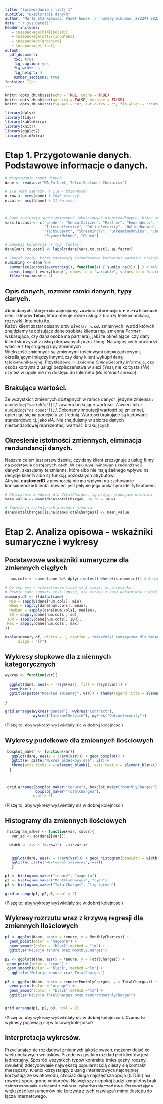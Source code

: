```yaml
---
title: "Sprawozdanie z listy 1"
subtitle: "Eksploracja danych"
author: "Marta Stankiewicz, Paweł Nowak  \n numery albumów: 282244 282223"
date: "`r Sys.Date()`"
header-includes:
   - \usepackage[OT4]{polski}
   - \usepackage[utf8]{inputenc}
   - \usepackage{graphicx}
   - \usepackage{float}
output: 
  pdf_document:
    toc: true
    fig_caption: yes
    fig_width: 5 
    fig_height: 4 
    number_sections: true
fontsize: 12pt 
---
```

```r
knitr::opts_chunk$set(echo = TRUE, cache = TRUE)
knitr::opts_chunk$set(warning = FALSE, message = FALSE) 
knitr::opts_chunk$set(fig.pos = "H", out.extra = "", fig.align = "center")

```

```r
library(dplyr)
library(tidyr)
library(kableExtra)
library(knitr)
library(ggplot2)
library(gridExtra)
```


# Etap 1. Przygotowanie danych. Podstawowe informacje o danych.

```r
# Wczytywanie ramki danych.
dane <- read.csv("WA_Fn-UseC_-Telco-Customer-Churn.csv")


```

```r
# Ile jest wierszy, a ile - zmiennych?
n.row <- nrow(dane) # 7043 wierszy.
n.col <- ncol(dane) # 21 kolumn.



# Dane zawierają sporo zmiennych jakościowych nieporzadkowych, które zostały błędnie wczytane jako zmienne typu napis. 
vars.to.cast <- c("gender", "SeniorCitizen", "Partner", "Dependents", "PhoneService", "MultipleLines",
                  "InternetService", "OnlineSecurity", "OnlineBackup", "DeviceProtection",
                  "TechSupport", "StreamingTV", "StreamingMovies", "Contract", "PaperlessBilling",
                  "PaymentMethod", "Churn")

# Dokonaj konwersji na typ `factor`.
dane[vars.to.cast] <- lapply(dane[vars.to.cast], as.factor)

```




```r
# Znajdź cechy, które zawierają (standardowo kodowane) wartości brakujące
n.missing <- dane %>% 
  summarize(across(everything(), function(x) { sum(is.na(x)) } ) ) %>% 
  pivot_longer( everything(), names_to = "variable", values_to = "na.count" ) %>%
  filter(na.count > 0)


```

## Opis danych, rozmiar ramki danych, typy danych.

Zbiór danych, którym sie zajmujemy, zawiera informacje o **`r n.row`** klientach sieci sklepów **Telco**, która oferuje różne usługi z branży telekomunikacji, rozrywki, Internetu itp.\
Każdy klient został opisany przy użyciu **`r n.col`** zmiennych, wsród których znajdziemy te opisujące dane osobiste klienta (np. zmienna *Partner*, wskazująca, czy dana osoba ma partnera), jak i te określające, czy dany klient skorzystał z usług oferowanych przez firmę. Najwięcej cech pochodzi właśnie z tej drugiej grupy zmiennych.\
Większość zmiennych są zmiennymi ilośćiowymi nieporządkowymi, określającymi między innymi, czy dany klient wykupił daną telekomunikacyjną.  Przykładowo — zmienna *OnlineSecurity* informuje, czy osoba korzysta z usługi bezpieczeństwa w sieci (*Yes*), nie korzysta (*No*) czy też w ogóle nie ma dostępu do Internetu (*No internet service*).


## Brakujące wartości.
Ze wszystkich zmiennych dostępnych w ramce danych, jedynie zmienna *`r n.missing["variable"][1]`* zawiera brakujące wartości. Zawiera ich *`r n.missing["na.count"][1]`*.Dokonamy imputacji wartości tej zmiennej, opierając się na podejściu ze średnią.
Wartości brakujące są kodowane standardowo, tj. jako *NA*. Nie znajdujemy w zbiorze danych niestandardowej reprezentacji wartośći brakujących.


## Okreslenie istotności zmiennych, eliminacja rendundancji danych.
Naszym celem jest przewidzenie, czy dany klient zrezygnuje z usług firmy na podstawie dostępnych cech. W celu wyeliminowania redundancji danych, skasujemy te zmienne, które albo nie mają żadnego wpływu na decyzje klienta albo są funkcją pozostałych atrybutów.\
Atrybut **customerID** z pewnością nie ma wpływu na zachowanie konsumenckie klienta, bowiem jest jedynie jego unikalnym identyfikatorem.\


```r
# Obliczenie średniej dla TotalCharges, ignorując brakujące wartości
mean_value <- mean(dane$TotalCharges, na.rm = TRUE)

# Imputacja brakujących wartości średnią
dane$TotalCharges[is.na(dane$TotalCharges)] <- mean_value

```


# Etap 2. Analiza opisowa - wskaźniki sumaryczne i wykresy

## Podstawowe wskaźniki sumaryczne dla zmiennych ciągłych
```r
  num.cols <- names(dane %>% dplyr::select( where(is.numeric))) # Znajdź kolumny numeryczne.

# Do poprawy - wyświetlanie liczb do 2 miejsc po przecinku. 
# Pewnie samo summary jest lepsze, ale trzeba z nazw wskaźników zrobić nazwy wierszy.
summary.df <- t(data.frame(
  Min = sapply(dane[num.cols], min),
  Mean = sapply(dane[num.cols], mean),
  Median = sapply(dane[num.cols], median),
  SD = sapply(dane[num.cols], sd),
 IQR = sapply(dane[num.cols], IQR),
 Max = sapply(dane[num.cols], max)
))

kable(summary.df, digits = 2, caption = "Wskaźniki sumaryczne dla zmiennych ciągłych",
      align = "lr")
```
\newpage
## Wykresy słupkowe dla zmiennych kategorycznych
```r
wykres <- function(var){
  
  ggplot(dane, aes(x = !!sym(var), fill = !!sym(var))) + 
  geom_bar() + 
  ggtitle(paste("Rozkład zmiennej", var)) + theme(legend.title = element_blank())
  
}

grid.arrange(wykres("gender"), wykres("Contract"),
             wykres("InternetService"), wykres("OnlineSecurity"))
```

(Piszę to, aby wykresy wyświetlały się w dobrej kolejności)

## Wykresy pudełkowe dla zmiennych ilościowych
```r
 boxplot_maker <- function(var){
   ggplot(dane, aes(y = !!sym(var))) + geom_boxplot() +
   ggtitle( paste("Wykres pudełkowy dla", var))+
   theme(axis.ticks.x = element_blank(), axis.text.x = element_blank())
  }



 grid.arrange(boxplot_maker("tenure"), boxplot_maker("MonthlyCharges"),
              boxplot_maker("TotalCharges"),
             ncol = 2)

```

(Piszę to, aby wykresy wyświetlały się w dobrej kolejności)

## Histogramy dla zmiennych ilościowych
```r
 histogram_maker <- function(var, color){
   var_sd <- sd(dane[[var]])

  width <- 3.5 * (n.row)^(-1/3)*var_sd


   ggplot(dane, aes(x = !!sym(var))) + geom_histogram(binwidth = width, fill = color, color = "black") +
   ggtitle( paste("Histogram zmiennej", var))
   }

p1 <- histogram_maker("tenure", "magenta")
p2 <- histogram_maker("MonthlyCharges", "cyan")
p3 <- histogram_maker("TotalCharges", "lightgreen")

grid.arrange(p1, p2,p3, ncol = 2)

```

(Piszę to, aby wykresy wyświetlały się w dobrej kolejności)

## Wykresy rozrzutu wraz z krzywą regresji dla zmiennych ilościowych
```r
p1 <- ggplot(dane, aes(x = tenure, y = MonthlyCharges)) +
  geom_point(color = "magenta") + 
  geom_smooth(color = "black",method = "lm") +
  ggtitle("Relacja tenure oraz MonthlyCharges")

p2 <- ggplot(dane, aes(x = tenure, y = TotalCharges)) +
 geom_point(color = "cyan") + 
 geom_smooth(color = "black", method ="lm") +
   ggtitle("Relacja tenure oraz TotalCharges")

p3 <- ggplot(dane, aes(x = tenure*MonthlyCharges, y = TotalCharges)) + 
  geom_point(color = "orange") + 
  geom_smooth(color = "black",method ="lm") +
  ggtitle("Relacja TotalCharges oraz tenure*MonthlyCharges")


grid.arrange(p1, p2, p3, ncol = 2)
```

(Piszę to, aby wykresy wyświetlały się w dobrej kolejności). Czemu te wykresy pojawiają się w losowej kolejności?

\newpage

## Interpretacja wykresów.
Przygladając się rozkładowi zmiennych jakościowych, możemy dojść do wielu ciekawych wniosków. Przede wszystkim rozkład płci klientów jest jednostajny. Sposród wszystkich typów kontraktu (miesięczny, roczny, dwuletni) zdecydowanie największą popularnością cieszy się kontrakt miesięczny. Klienci korzystający z usług internetowych najchętniej korzystają ze światłowodu, chociaż druga najczęstsza opcja (tj. DSL) ma również spore grono odbiorców.
Największy niepokój budzi kompletny brak zainteresowania usługami z zakresu cyberbezpieczeństwa. Przeważająca większość konsumentów nie korzysta z tych rozwiązań mimo dostępu do łącza internetowego.


 

